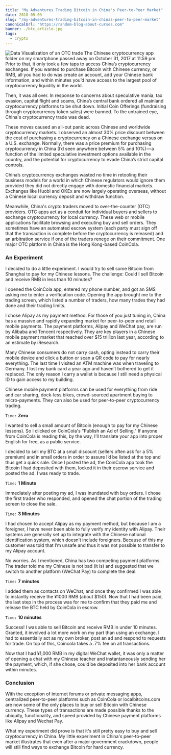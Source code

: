 ```yaml
---
title: "My Adventures Trading Bitcoin in China's Peer-to-Peer Market"
date: 2018-05-03
slug: "/my-adventures-trading-bitcoin-in-chinas-peer-to-peer-market"
canonicalUrl: "https://random-blog-about-curses.com"
banner: ./btc_article.jpg
tags:
  - crypto
---
```


![Data Visualization of an OTC trade](./btc_article.jpg)
The Chinese cryptocurrency app folder on my smartphone passed away on October 31, 2017 at 11:59 pm. Prior to that, it only took a few taps to access China’s cryptocurrency exchanges. If you wanted to purchase Bitcoin with Chinese currency, or RMB, all you had to do was create an account, add your Chinese bank information, and within minutes you’d have access to the largest pool of cryptocurrency liquidity in the world.

Then, it was all over. In response to concerns about speculative mania, tax evasion, capital flight and scams, China’s central bank ordered all mainland cryptocurrency platforms to be shut down. Initial Coin Offerings (fundraising through cryptocurrency token sales) were banned. To the untrained eye, China's cryptocurrency trade was dead.

These moves caused an all-out panic across Chinese and worldwide cryptocurrency markets. I observed an almost 30% price discount between the cost of purchasing a cryptocurrency on a Chinese exchange versus on a U.S. exchange. Normally, there was a price premium for purchasing cryptocurrency in China (I’d seen anywhere between 5% and 10%) — a function of the limited speculative investment options available in the country, and the potential for cryptocurrency to evade China’s strict capital controls.

China’s cryptocurrency exchanges wasted no time in retooling their business models for a world in which Chinese regulators would ignore them provided they did not directly engage with domestic financial markets. Exchanges like Huobi and OKEx are now largely operating overseas, without a Chinese local currency deposit and withdraw function.

Meanwhile, China's crypto traders moved to over-the-counter (OTC) providers. OTC apps act as a conduit for individual buyers and sellers to exchange cryptocurrency for local currency. These web or mobile applications facilitate browsing and executing buy and sell orders. They sometimes have an automated escrow system (each party must sign off that the transaction is complete before the cryptocurrency is released) and an arbitration service if one of the traders renege on their commitment. One major OTC platform in China is the Hong Kong-based CoinCola.


### An Experiment
I decided to do a little experiment. I would try to sell some Bitcoin from Shanghai to pay for my Chinese lessons. The challenge: Could I sell Bitcoin and receive RMB in less than 10 minutes?

I opened the CoinCola app, entered my phone number, and got an SMS asking me to enter a verification code. Opening the app brought me to the trading screen, which listed a number of traders, how many trades they had done and their trading limits.

I chose Alipay as my payment method. For those of you just tuning in, China has a massive and rapidly expanding market for peer-to-peer and retail mobile payments. The payment platforms, Alipay and WeChat pay, are run by Alibaba and Tencent respectively. They are key players in a Chinese mobile payment market that reached over $15 trillion last year, according to an estimate by iResearch.

Many Chinese consumers do not carry cash, opting instead to carry their mobile device and click a button or scan a QR code to pay for nearly everything. The last time I visited an ATM machine was when traveling to Germany. I lost my bank card a year ago and haven’t bothered to get it replaced. The only reason I carry a wallet is because I still need a physical ID to gain access to my building.

Chinese mobile payment platforms can be used for everything from ride and car sharing, dock-less bikes, crowd-sourced apartment buying to micro-payments. They can also be used for peer-to-peer cryptocurrency trading.

`Time:` **Zero** 

I wanted to sell a small amount of Bitcoin (enough to pay for my Chinese lessons). So I clicked on CoinCola's “Publish an Ad of Selling." If anyone from CoinCola is reading this, by the way, I’ll translate your app into proper English for free, as a public service.

I decided to sell my BTC at a small discount (sellers often ask for a 5% premium) and in small orders in order to assure I’d be listed at the top and thus get a quick sale.  Once I posted the ad, the CoinCola app took the Bitcoin I had deposited with them, locked it in their escrow service and posted the ad. I was ready to trade. 

`Time:` **1 Minute**

Immediately after posting my ad, I was inundated with buy orders. I chose the first trader who responded, and opened the chat portion of the trading screen to close the sale. 

`Time:` **3 Minutes**

I had chosen to accept Alipay as my payment method, but because I am a foreigner, I have never been able to fully verify my identity with Alipay. Their systems are generally set up to integrate with the Chinese national identification system, which doesn’t include foreigners. Because of this my customer was told that I’m unsafe and thus it was not possible to transfer to my Alipay account.

No worries. As I mentioned, China has two competing payment platforms. The trader told me my Chinese is not bad (it is) and suggested that we switch to another platform (WeChat Pay) to complete the deal.

`Time:` **7 minutes**


I added them as contacts on WeChat, and once they confirmed I was able to instantly receive the ¥1000 RMB (about $150). Now that I had been paid, the last step in the process was for me to confirm that they paid me and release the BTC held by CoinCola in escrow. 

`Time:` **10 minutes**

Success! I was able to sell Bitcoin and receive RMB in under 10 minutes. Granted, it involved a lot more work on my part than using an exchange. I had to essentially act as my own broker, post an ad and respond to requests for trade. On top of this, Coincola takes a .7% fee on all transactions. 

Now that I had ¥1,000 RMB in my digital WeChat wallet, it was only a matter of opening a chat with my Chinese teacher and instantaneously sending her the payment, which, if she chose, could be deposited into her bank account within minutes.

### Conclusion
With the exception of internet forums or private messaging apps, centralized peer-to-peer platforms such as CoinCola or localbitcoins.com are now some of the only places to buy or sell Bitcoin with Chinese currency. These types of transactions are made possible thanks to the ubiquity, functionality, and speed provided by Chinese payment platforms like Alipay and Wechat Pay. 

What my experiment did prove is that it's still pretty easy to buy and sell cryptocurrency in China. My little experiment in China's peer-to-peer market illustrates that even after a major government crackdown, people will still find ways to exchange Bitcoin for hard currency.

